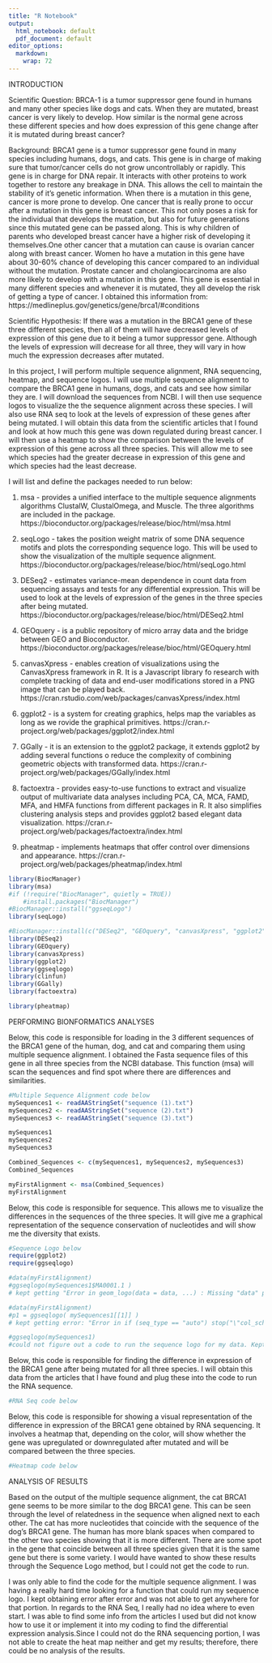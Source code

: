 ```yaml
---
title: "R Notebook"
output:
  html_notebook: default
  pdf_document: default
editor_options: 
  markdown: 
    wrap: 72
---
```


INTRODUCTION

Scientific Question: BRCA-1 is a tumor suppressor gene found in humans
and many other species like dogs and cats. When they are mutated, breast
cancer is very likely to develop. How similar is the normal gene across
these different species and how does expression of this gene change
after it is mutated during breast cancer?

Background: BRCA1 gene is a tumor suppressor gene found in many species
including humans, dogs, and cats. This gene is in charge of making sure that tumor/cancer cells do not grow uncontrollably or rapidly. This gene is in charge for DNA repair. It interacts with other proteins to work together to restore any breakage in DNA. This allows the cell to maintain the stability of it's genetic information. When there is a mutation in this gene, cancer is more prone to develop. One cancer that is really prone to occur after a mutation in this gene is breast cancer. This not only poses a risk for the individual that develops the mutation, but also for future generations since this mutated gene can be passed along. This is why children of parents who developed breast cancer have a higher risk of developing it themselves.One other cancer that a mutation can cause is ovarian cancer along with breast cancer. Women ho have a mutation in this gene have about 30-60% chance of developing this cancer compared to an individual without the mutation. Prostate cancer and cholangiocarcinoma are also more likely to develop with a mutation in this gene. This gene is essential in many different species and whenever it is mutated, they all develop the risk of getting a type of cancer. I obtained this information from: https://medlineplus.gov/genetics/gene/brca1/#conditions

Scientific Hypothesis: If there was a mutation in the BRCA1 gene of
these three different species, then all of them will have decreased
levels of expression of this gene due to it being a tumor suppressor
gene. Although the levels of expression will decrease for all three,
they will vary in how much the expression decreases after mutated.

In this project, I will perform multiple sequence alignment, RNA
sequencing, heatmap, and sequence logos. I will use multiple sequence
alignment to compare the BRCA1 gene in humans, dogs, and cats and see
how similar they are. I will download the sequences from NCBI. I will
then use sequence logos to visualize the the sequence alignment across
these species. I will also use RNA seq to look at the levels of
expression of these genes after being mutated. I will obtain this data
from the scientific articles that I found and look at how much this gene
was down regulated during breast cancer. I will then use a heatmap to
show the comparison between the levels of expression of this gene across
all three species. This will allow me to see which species had the
greater decrease in expression of this gene and which species had the
least decrease.

I will list and define the packages needed to run below:

1. msa - provides a unified interface to the multiple sequence alignments algorithms ClustalW, ClustalOmega, and Muscle. The three algorithms are included in the package. https://bioconductor.org/packages/release/bioc/html/msa.html

2. seqLogo - takes the position weight matrix of some DNA sequence motifs and plots the corresponding sequence logo. This will be used to show the visualization of the multiple sequence alignment.
https://bioconductor.org/packages/release/bioc/html/seqLogo.html

3. DESeq2 - estimates variance-mean dependence in count data from sequencing assays and tests for any differential expression. This will be used to look at the levels of expression of the genes in the three species after being mutated. https://bioconductor.org/packages/release/bioc/html/DESeq2.html

4. GEOquery - is a public repository of micro array data and the bridge between GEO and Bioconductor. https://bioconductor.org/packages/release/bioc/html/GEOquery.html

5. canvasXpress - enables creation of visualizations using the CanvasXpress framework in R. It is a Javascript library fo research with complete tracking of data and end-user modifications stored in a PNG image that can be played back. https://cran.rstudio.com/web/packages/canvasXpress/index.html

6. ggplot2 - is a system for creating graphics, helps map the variables as long as we rovide the graphical primitives. https://cran.r-project.org/web/packages/ggplot2/index.html

8. GGally - it is an extension to the ggplot2 package, it extends ggplot2 by adding several functions o reduce the complexity of combining geometric objects with transformed data. https://cran.r-project.org/web/packages/GGally/index.html

9. factoextra - provides easy-to-use functions to extract and visualize output of multivariate data analyses including PCA, CA, MCA, FAMD, MFA, and HMFA functions from different packages in R. It also simplifies clustering analysis steps and provides ggplot2 based elegant data visualization.
https://cran.r-project.org/web/packages/factoextra/index.html

10. pheatmap - implements heatmaps that offer control over dimensions and appearance. https://cran.r-project.org/web/packages/pheatmap/index.html

```r
library(BiocManager)
library(msa)
#if (!require("BiocManager", quietly = TRUE))
    #install.packages("BiocManager")
#BiocManager::install("ggseqLogo")
library(seqLogo)

#BiocManager::install(c("DESeq2", "GEOquery", "canvasXpress", "ggplot2", "clinfun", "GGally", "factoextra"))
library(DESeq2)
library(GEOquery)
library(canvasXpress)
library(ggplot2)
library(ggseqlogo)
library(clinfun)
library(GGally)
library(factoextra)

library(pheatmap)
```

PERFORMING BIONFORMATICS ANALYSES

Below, this code is responsible for loading in the 3 different sequences
of the BRCA1 gene of the human, dog, and cat and comparing them using
multiple sequence alignment. I obtained the Fasta sequence files of this gene in all three species from the NCBI database. This function (msa) will scan the sequences and find spot
where there are differences and similarities.  

```r
#Multiple Sequence Alignment code below
mySequences1 <- readAAStringSet("sequence (1).txt")
mySequences2 <- readAAStringSet("sequence (2).txt")
mySequences3 <- readAAStringSet("sequence (3).txt")

mySequences1
mySequences2
mySequences3

```

```r
Combined_Sequences <- c(mySequences1, mySequences2, mySequences3)
Combined_Sequences

myFirstAlignment <- msa(Combined_Sequences)
myFirstAlignment
```


Below, this code is responsible for sequence. This allows me to visualize the differences in the sequences of the three species. It will give me a graphical representation of the sequence conservation of nucleotides and will show me the diversity that exists.

```r
#Sequence Logo below
require(ggplot2)
require(ggseqlogo)

#data(myFirstAlignment)
#ggseqlogo(mySequences1$MA0001.1 )
# kept getting "Error in geom_logo(data = data, ...) : Missing "data" parameter!"

#data(myFirstAlignment)
#p1 = ggseqlogo( mySequences1[[1]] )
# kept getting error: "Error in if (seq_type == "auto") stop("\"col_scheme\" and \"seq_type\" cannot both be \"auto\"") : argument is of length zero"

#ggseqlogo(mySequences1)
#could not figure out a code to run the sequence logo for my data. Kept getting error "Error in if (seq_type == "auto") stop("\"col_scheme\" and \"seq_type\" cannot both be \"auto\"") :argument is of length zero" which prevented me from being able to visualize the difference in nucleotides across all three species.
```

Below, this code is responsible for finding the difference in expression of the BRCA1 gene after being mutated for all three species. I will obtain this data from the articles that I have found and plug these into the code to run the RNA sequence.

```r
#RNA Seq code below

```

Below, this code is responsible for showing a visual representation of
the difference in expression of the BRCA1 gene obtained by RNA
sequencing. It involves a heatmap that, depending on the color, will
show whether the gene was upregulated or downregulated after mutated and
will be compared between the three species.

```r
#Heatmap code below

```


ANALYSIS OF RESULTS

Based on the output of the multiple sequence alignment, the cat BRCA1 gene seems to be more similar to the dog BRCA1 gene. This can be seen through the level of relatedness in the sequence when aligned next to each other. The cat has more nucleotides that coincide with the sequence of the dog's BRCA1 gene. The human has more blank spaces when compared to the other two species showing that it is more different. There are some spot in the gene that coincide between all three species given that it is the same gene but there is some variety. I would have wanted to show these results through the Sequence Logo method, but I could not get the code to run. 

I was only able to find the code for the multiple sequence alignment. I was having a really hard time looking for a function that could run my sequence logo. I kept obtaining error after error and was not able to get anywhere for that portion. In regards to the RNA Seq, I really had no idea where to even start. I was able to find some info from the articles I used but did not know how to use it or implement it into my coding to find the differential expression analysis.Since I could not do the RNA sequencing portion, I was not able to create the heat map neither and get my results; therefore, there could be no analysis of the results. 

